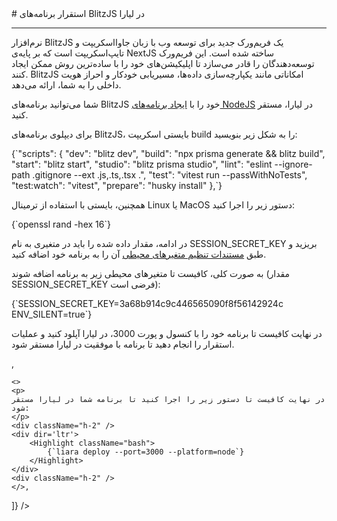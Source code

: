 

<Layout>
<Head>
<title>مستندات استقرار برنامه‌های BlitzJS - لیارا</title>
</Head>
# استقرار برنامه‌های BlitzJS در لیارا
<hr className="mb-2" />
نرم‌افزار BlitzJS یک فریم‌ورک جدید برای توسعه وب با زبان جاوااسکریپت و تایپ‌اسکریپت است که بر پایه‌ی NextJS ساخته شده است. این فریم‌ورک توسعه‌دهندگان را قادر می‌سازد تا اپلیکیشن‌های خود را با ساده‌ترین روش ممکن ایجاد کنند. BlitzJS امکاناتی مانند یکپارچه‌سازی داده‌ها، مسیریابی خودکار و احراز هویت داخلی را به شما، ارائه می‌دهد.

شما می‌توانید برنامه‌های BlitzJS خود را با <a href="../../how-tos/create-app" className="text-[#2196f3] ">ایجاد برنامه‌های NodeJS</a> در لیارا، مستقر کنید.

برای دیپلوی برنامه‌های BlitzJS، بایستی اسکریپت <Important>build</Important> را به شکل زیر بنویسید:

<div className="h-2" />
<div dir='ltr'>
    <Highlight className="json">
        {`"scripts": {
    "dev": "blitz dev",
    "build": "npx prisma generate && blitz build",
    "start": "blitz start",
    "studio": "blitz prisma studio",
    "lint": "eslint --ignore-path .gitignore --ext .js,.ts,.tsx .",
    "test": "vitest run --passWithNoTests",
    "test:watch": "vitest",
    "prepare": "husky install"
  },`}
    </Highlight>
</div>
<div className="h-2" />

همچنین، بایستی با استفاده از ترمینال Linux یا MacOS دستور زیر را اجرا کنید:
<div className="h-2" />
<div dir='ltr'>
    <Highlight className="bash">
        {`openssl rand -hex 16`}
    </Highlight>
</div>
<div className="h-2" />

در ادامه، مقدار داده شده را باید در متغیری به نام <Important>SESSION_SECRET_KEY</Important> بریزید و طبق <a href="/paas/details/envs" className="text-[#2196f3] ">مستندات تنظیم متغیرهای محیطی</a> آن را به برنامه خود اضافه کنید.

به صورت کلی، کافیست تا متغیرهای محیطی زیر به برنامه اضافه شوند (مقدار <Important>SESSION_SECRET_KEY</Important> فرضی است): 

<div className="h-2" />

<div className="h-2" />
<div dir='ltr'>
    <Highlight className="bash">
        {`SESSION_SECRET_KEY=3a68b914c9c446565090f8f56142924c
ENV_SILENT=true`}
    </Highlight>
</div>
<div className="h-2" />

<Section id="deploy" title="استقرار برنامه" />
<Tabs 
    tabs={["Liara Console", "Liara CLI"]} 
    content={[
    <>
    <p>در نهایت کافیست تا برنامه خود را با کنسول و پورت 3000، در لیارا آپلود کنید و عملیات استقرار را انجام دهید تا برنامه با موفقیت در لیارا مستقر شود.</p>
    </>,

    <>
    <p>
    در نهایت کافیست تا دستور زیر را اجرا کنید تا برنامه شما در لیارا مستقر شود:
    </p>
    <div className="h-2" />
    <div dir='ltr'>
        <Highlight className="bash">
            {`liara deploy --port=3000 --platform=node`}
        </Highlight>
    </div>
    <div className="h-2" />
    </>,

]} 
/>

</Layout>